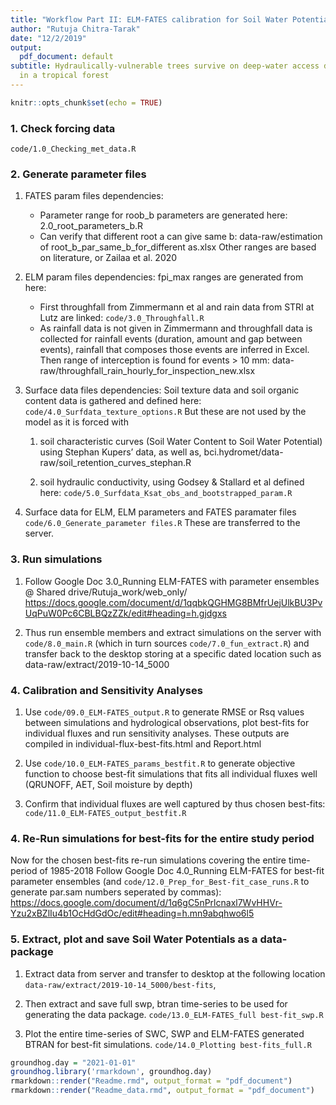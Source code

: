 ```yaml
---
title: "Workflow Part II: ELM-FATES calibration for Soil Water Potentials"
author: "Rutuja Chitra-Tarak"
date: "12/2/2019"
output: 
  pdf_document: default
subtitle: Hydraulically-vulnerable trees survive on deep-water access during droughts
  in a tropical forest
---
```


```r
knitr::opts_chunk$set(echo = TRUE)
```

### 1. Check forcing data

`code/1.0_Checking_met_data.R`

### 2. Generate parameter files

1.  FATES param files dependencies:
    + Parameter range for roob_b parameters are generated here: 2.0_root_parameters_b.R
    + Can verify that different root a can give same b: data-raw/estimation of root_b_par_same_b_for_different as.xlsx
Other ranges are based on literature, or Zailaa et al. 2020

2.  ELM param files dependencies:
fpi_max ranges are generated from here: 
    + First throughfall from Zimmermann et al and rain data from STRI at Lutz are linked: `code/3.0_Throughfall.R`
    + As rainfall data is not given in Zimmermann and throughfall data is collected for rainfall events (duration, amount and gap between events), rainfall that composes those events are inferred in Excel. Then range of interception is found for events > 10 mm: data-raw/throughfall_rain_hourly_for_inspection_new.xlsx

3.  Surface data files dependencies:
Soil texture data and soil organic content data is gathered and defined here:
`code/4.0_Surfdata_texture_options.R` But these are not used by the model as it is forced with   

    1. soil characteristic curves (Soil Water Content to Soil Water Potential) using Stephan Kupers' data, as well as, bci.hydromet/data-raw/soil_retention_curves_stephan.R

    2. soil hydraulic conductivity, using Godsey & Stallard et al defined here: `code/5.0_Surfdata_Ksat_obs_and_bootstrapped_param.R`

4.  Surface data for ELM, ELM parameters and FATES paramater files 
`code/6.0_Generate_parameter files.R`
These are transferred to the server.

### 3. Run simulations

1. Follow Google Doc 3.0_Running ELM-FATES with parameter ensembles @ Shared drive/Rutuja_work/web_only/ <https://docs.google.com/document/d/1qqbkQGHMG8BMfrUejUlkBU3PvUqPuW0Pc6CBLBQzZZk/edit#heading=h.gjdgxs>

2. Thus run ensemble members and extract simulations on the server with `code/8.0_main.R` (which in turn sources `code/7.0_fun_extract.R`) and transfer back to the desktop storing at a specific dated location such as data-raw/extract/2019-10-14_5000

### 4. Calibration and Sensitivity Analyses

  1. Use `code/09.0_ELM-FATES_output.R` to generate RMSE or Rsq values between simulations and hydrological observations, plot best-fits for individual fluxes and run sensitivity analyses. These outputs are compiled in individual-flux-best-fits.html and Report.html

  2. Use `code/10.0_ELM-FATES_params_bestfit.R` to generate objective function to choose best-fit simulations that fits all individual fluxes well (QRUNOFF, AET, Soil moisture by depth)

  3. Confirm that individual fluxes are well captured by thus chosen best-fits:    `code/11.0_ELM-FATES_output_bestfit.R`

### 4. Re-Run simulations for best-fits for the entire study period

Now for the chosen best-fits re-run simulations covering the entire time-period of 1985-2018
Follow Google Doc 4.0_Running ELM-FATES for best-fit parameter ensembles (and `code/12.0_Prep_for_Best-fit_case_runs.R` to generate par.sam numbers seperated by commas): <https://docs.google.com/document/d/1q6gC5nPrlcnaxl7WvHHVr-Yzu2xBZlIu4b1OcHdGdOc/edit#heading=h.mn9abqhwo6l5>

### 5. Extract, plot and save Soil Water Potentials as a data-package

  1. Extract data from server and transfer to desktop at the following location
`data-raw/extract/2019-10-14_5000/best-fits`, 

  2. Then extract and save full swp, btran time-series to be used for generating the data package.
`code/13.0_ELM-FATES_full best-fit_swp.R`

  3. Plot the entire time-series of SWC, SWP and ELM-FATES generated BTRAN for best-fit simulations.
`code/14.0_Plotting best-fits_full.R`


```r
groundhog.day = "2021-01-01"
groundhog.library('rmarkdown', groundhog.day)
rmarkdown::render("Readme.rmd", output_format = "pdf_document")
rmarkdown::render("Readme_data.rmd", output_format = "pdf_document")
```

